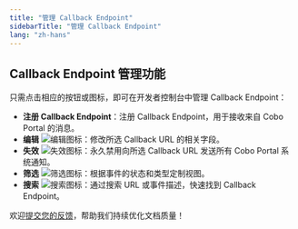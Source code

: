 ```yaml
---
title: "管理 Callback Endpoint"
sidebarTitle: "管理 Callback Endpoint"
lang: "zh-hans"
---
```


## Callback Endpoint 管理功能

只需点击相应的按钮或图标，即可在开发者控制台中管理 Callback Endpoint：

- **注册 Callback Endpoint**：注册 Callback Endpoint，用于接收来自 Cobo Portal 的消息。
- **编辑** <img src="/cn/images/developer-console/icon_edit.svg" className="icon" alt="编辑图标"/>：修改所选 Callback URL 的相关字段。
- **失效** <img src="/cn/images/developer-console/icon_revoke.svg" className="icon" alt="失效图标"/>：永久禁用向所选 Callback URL 发送所有 Cobo Portal 系统通知。
- **筛选** <img src="/cn/images/developer-console/icon_filter.svg" className="icon" alt="筛选图标"/>：根据事件的状态和类型定制视图。
- **搜索** <img src="/cn/images/developer-console/icon_search.svg" className="icon" alt="搜索图标"/>：通过搜索 URL 或事件描述，快速找到 Callback Endpoint。

<Tip>欢迎[提交您的反馈](https://forms.zohopublic.com/cobo/form/DocumentFeedbackForm/formperma/QvLOhxJv1_JMsJ-1dleZ8Itb_7rzN-LtgvsDdxosoVI?referrername=manuals)，帮助我们持续优化文档质量！</Tip>
